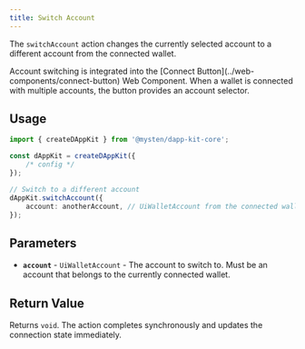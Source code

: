 ```yaml
---
title: Switch Account
---
```


The `switchAccount` action changes the currently selected account to a different account from the
connected wallet.

<Callout>
	Account switching is integrated into the [Connect Button](../web-components/connect-button) Web
	Component. When a wallet is connected with multiple accounts, the button provides an account
	selector.
</Callout>

## Usage

```typescript
import { createDAppKit } from '@mysten/dapp-kit-core';

const dAppKit = createDAppKit({
	/* config */
});

// Switch to a different account
dAppKit.switchAccount({
	account: anotherAccount, // UiWalletAccount from the connected wallet
});
```

## Parameters

- **`account`** - `UiWalletAccount` - The account to switch to. Must be an account that belongs to
  the currently connected wallet.

## Return Value

Returns `void`. The action completes synchronously and updates the connection state immediately.
